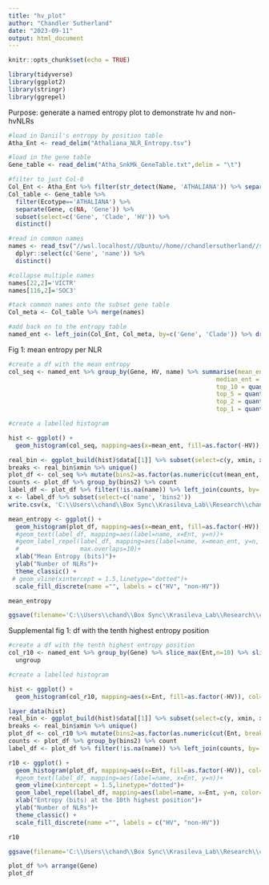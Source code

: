 ```yaml
---
title: "hv_plot"
author: "Chandler Sutherland"
date: "2023-09-11"
output: html_document
---
```


```r
knitr::opts_chunk$set(echo = TRUE)
```

```r
library(tidyverse)
library(ggplot2)
library(stringr)
library(ggrepel)
```

Purpose: generate a named entropy plot to demonstrate hv and non-hvNLRs

```r
#load in Daniil's entropy by position table 
Atha_Ent <- read_delim("Athaliana_NLR_Entropy.tsv")

#load in the gene table 
Gene_table <- read_delim("Atha_SnkMk_GeneTable.txt",delim = "\t")

#filter to just Col-0 
Col_Ent <- Atha_Ent %>% filter(str_detect(Name, 'ATHALIANA')) %>% separate(Name, c(NA, 'Gene'))
Col_table <- Gene_table %>% 
  filter(Ecotype=='ATHALIANA') %>% 
  separate(Gene, c(NA, 'Gene')) %>% 
  subset(select=c('Gene', 'Clade', 'HV')) %>% 
  distinct()

#read in common names 
names <- read_tsv("//wsl.localhost//Ubuntu//home//chandlersutherland//scratch//col0_per_domain_stats.tsv") %>% 
  dplyr::select(c('Gene', 'name')) %>% 
  distinct()

#collapse multiple names 
names[22,2]='VICTR'
names[116,2]='SOC3'

#tack common names onto the subset gene table 
Col_meta <- Col_table %>% merge(names)

#add back on to the entropy table 
named_ent <- left_join(Col_Ent, Col_meta, by=c('Gene', 'Clade')) %>% drop_na(HV)
```
Fig 1: mean entropy per NLR 
```r
#create a df with the mean entropy
col_seq <- named_ent %>% group_by(Gene, HV, name) %>% summarise(mean_ent = mean(Ent), 
                                                          median_ent = median(Ent),
                                                          top_10 = quantile(Ent,probs = 0.9,na.rm=T),
                                                          top_5 = quantile(Ent,probs = 0.95,na.rm=T),
                                                          top_2 = quantile(Ent,probs = 0.98,na.rm=T),
                                                          top_1 = quantile(Ent,probs = 0.99,na.rm=T))

#create a labelled histogram 

hist <- ggplot() + 
  geom_histogram(col_seq, mapping=aes(x=mean_ent, fill=as.factor(-HV)), col=I('grey'), bins=30)

real_bin <- ggplot_build(hist)$data[[1]] %>% subset(select=c(y, xmin, xmax))
breaks <- real_bin$xmin %>% unique()
plot_df <- col_seq %>% mutate(bins2=as.factor(as.numeric(cut(mean_ent, breaks=breaks))))%>% arrange(mean_ent)
counts <- plot_df %>% group_by(bins2) %>% count
label_df <- plot_df %>% filter(!is.na(name)) %>% left_join(counts, by='bins2')
x <- label_df %>% subset(select=c('name', 'bins2'))
write.csv(x, 'C:\\Users\\chand\\Box Sync\\Krasileva_Lab\\Research\\chandler\\Krasileva Lab\\E14\\e14_R\\final_figures\\bimodal_label.csv')

mean_entropy <- ggplot() + 
  geom_histogram(plot_df, mapping=aes(x=mean_ent, fill=as.factor(-HV)), col=I('grey'))+
  #geom_text(label_df, mapping=aes(label=name, x=Ent, y=n))+
  #geom_label_repel(label_df, mapping=aes(label=name, x=mean_ent, y=n, color=as.factor(-HV)), nudge_y=3, show.legend = FALSE, segment.color='grey', 
  #                 max.overlaps=10)+
  xlab("Mean Entropy (bits)")+
  ylab("Number of NLRs")+
  theme_classic() +
 # geom_vline(xintercept = 1.5,linetype="dotted")+
  scale_fill_discrete(name ="", labels = c("HV", "non-HV"))

mean_entropy

ggsave(filename='C:\\Users\\chand\\Box Sync\\Krasileva_Lab\\Research\\chandler\\Krasileva Lab\\E14\\e14_R\\final_figures\\bimodal.png', plot=mean_entropy, dpi='retina', width=5, height=3)
```

Supplemental fig 1: df with the tenth highest entropy position 
```r
#create a df with the tenth highest entropy position 
col_r10 <- named_ent %>% group_by(Gene) %>% slice_max(Ent,n=10) %>% slice_min(Ent,n=1,with_ties = FALSE) %>% 
  ungroup

#create a labelled histogram 

hist <- ggplot() + 
  geom_histogram(col_r10, mapping=aes(x=Ent, fill=as.factor(-HV)), col=I('grey'), bins=30)

layer_data(hist)
real_bin <- ggplot_build(hist)$data[[1]] %>% subset(select=c(y, xmin, xmax))
breaks <- real_bin$xmin %>% unique()
plot_df <- col_r10 %>% mutate(bins2=as.factor(as.numeric(cut(Ent, breaks=breaks))))%>% arrange(Ent)
counts <- plot_df %>% group_by(bins2) %>% count
label_df <- plot_df %>% filter(!is.na(name)) %>% left_join(counts, by='bins2')

r10 <- ggplot() + 
  geom_histogram(plot_df, mapping=aes(x=Ent, fill=as.factor(-HV)), col=I('grey'), bins=30)+
  #geom_text(label_df, mapping=aes(label=name, x=Ent, y=n))+
  geom_vline(xintercept = 1.5,linetype="dotted")+
  geom_label_repel(label_df, mapping=aes(label=name, x=Ent, y=n, color=as.factor(-HV)), nudge_y=5, show.legend = FALSE, segment.color='grey')+
  xlab("Entropy (bits) at the 10th highest position")+
  ylab("Number of NLRs")+
  theme_classic() +
  scale_fill_discrete(name ="", labels = c("HV", "non-HV"))

r10

ggsave(filename='C:\\Users\\chand\\Box Sync\\Krasileva_Lab\\Research\\chandler\\Krasileva Lab\\E14\\e14_R\\final_figures\\bimodal2.png', plot=r10, dpi='retina', width=7, height=4)
```

```r
plot_df %>% arrange(Gene)
plot_df 
```

